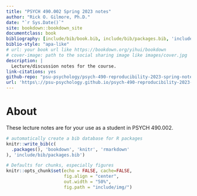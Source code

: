 ```yaml
--- 
title: "PSYCH 490.002 Spring 2023 notes"
author: "Rick O. Gilmore, Ph.D."
date: "`r Sys.Date()`"
site: bookdown::bookdown_site
documentclass: book
bibliography: [include/bib/book.bib, include/bib/packages.bib, 'include/bib/psych-490.bib']
biblio-style: "apa-like"
# url: your book url like https://bookdown.org/yihui/bookdown
# cover-image: path to the social sharing image like images/cover.jpg
description: |
  Lecture/discussion notes for the course.
link-citations: yes
github-repo: "psu-psychology/psych-490-reproducibility-2023-spring-notes"
url: 'https\://psu-psychology.github.io/psych-490-reproducibility-2023-spring-notes/'
---
```


# About {-}

These lecture notes are for your use as a student in PSYCH 490.002.

```r
# automatically create a bib database for R packages
knitr::write_bib(c(
  .packages(), 'bookdown', 'knitr', 'rmarkdown'
), 'include/bib/packages.bib')
```

```r
# Defaults for chunks, especially figures
knitr::opts_chunk$set(echo = FALSE, cache=FALSE, 
                      fig.align = "center",
                      out.width = "50%",
                      fig.path = "include/img/")
```
